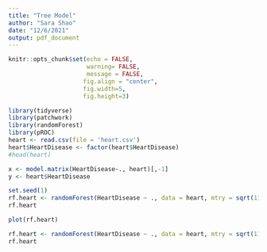 ```yaml
---
title: "Tree Model"
author: "Sara Shao"
date: "12/6/2021"
output: pdf_document
---
```


```r
knitr::opts_chunk$set(echo = FALSE,
                      warning= FALSE,
                      message = FALSE,
                     fig.align = "center",
                     fig.width=5, 
                     fig.height=3)
```

```r
library(tidyverse)
library(patchwork)
library(randomForest)
library(pROC)
heart <- read.csv(file = 'heart.csv')
heart$HeartDisease <- factor(heart$HeartDisease)
#head(heart)
```

```r
x <- model.matrix(HeartDisease~., heart)[,-1]
y <- heart$HeartDisease
```

```r
set.seed(1)
rf.heart <- randomForest(HeartDisease ~ ., data = heart, mtry = sqrt(11), ntree = 1000)
rf.heart
```

```r
plot(rf.heart)
```


```r
rf.heart <- randomForest(HeartDisease ~ ., data = heart, mtry = sqrt(11), ntree = 1000, cutoff = c(0.6, 0.4))
rf.heart
```


